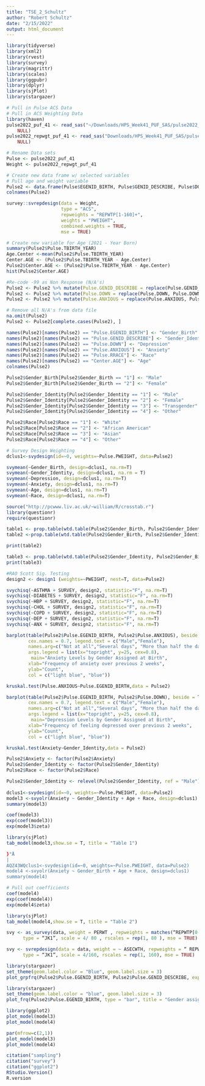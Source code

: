 ```yaml
---
title: "TSE_2_Schultz"
author: "Robert Schultz"
date: "2/15/2022"
output: html_document
---
```


```r
library(tidyverse)
library(xml2)
library(rvest)
library(survey)
library(magrittr)
library(scales)
library(ggpubr)
library(dplyr)
library(sjPlot)
library(stargazer)
```

```r
# Pull in Pulse ACS Data
# Pull in ACS Weighting Data
library(haven)
pulse2022_puf_41 <- read_sas("~/Downloads/HPS_Week41_PUF_SAS/pulse2022_puf_41.sas7bdat", 
    NULL)
pulse2022_repwgt_puf_41 <- read_sas("Downloads/HPS_Week41_PUF_SAS/pulse2022_repwgt_puf_41.sas7bdat", 
    NULL)

```

```r
# Rename Data sets
Pulse <- pulse2022_puf_41
Weight <- pulse2022_repwgt_puf_41
```

```r
# Create new data frame w/ selected variables
# Pull age and weight variable
Pulse2 <- data.frame(Pulse$EGENID_BIRTH, Pulse$GENID_DESCRIBE, Pulse$DOWN, Pulse$ANXIOUS, Pulse$RRACE, Pulse$SCRAM, Pulse$PWEIGHT, Pulse$TBIRTH_YEAR)
colnames(Pulse2)
```

```r
survey::svrepdesign(data = Weight,
                    type = "ACS",
                    repweights = "REPWTP[1-160]+",
                    weights = "PWEIGHT",
                    combined.weights = TRUE, 
                    mse = TRUE)
```

```r
# Create new variable for Age (2021 - Year Born)
summary(Pulse2$Pulse.TBIRTH_YEAR)
Age.Center <-mean(Pulse2$Pulse.TBIRTH_YEAR)
Center.AGE <- (Pulse2$Pulse.TBIRTH_YEAR - Age.Center)
Pulse2$Center.AGE <- (Pulse2$Pulse.TBIRTH_YEAR - Age.Center)
hist(Pulse2$Center.AGE)
```
```r
#Re-code -99 as Non Response (N/A's)
Pulse2 <- Pulse2 %>% mutate(Pulse.GENID_DESCRIBE = replace(Pulse.GENID_DESCRIBE, Pulse.GENID_DESCRIBE == "-99", NA))
Pulse2 <- Pulse2 %>% mutate(Pulse.DOWN = replace(Pulse.DOWN, Pulse.DOWN == "-99", NA))
Pulse2 <- Pulse2 %>% mutate(Pulse.ANXIOUS = replace(Pulse.ANXIOUS, Pulse.ANXIOUS == "-99", NA))
```

```r
# Remove all N/A's from data file
na.omit(Pulse2)
Pulse2 <- Pulse2[complete.cases(Pulse2), ]
```

```r
names(Pulse2)[names(Pulse2) == "Pulse.EGENID_BIRTH"] <- "Gender_Birth"
names(Pulse2)[names(Pulse2) == "Pulse.GENID_DESCRIBE"] <- "Gender_Identity"
names(Pulse2)[names(Pulse2) == "Pulse.DOWN"] <- "Depression"
names(Pulse2)[names(Pulse2) == "Pulse.ANXIOUS"] <- "Anxiety"
names(Pulse2)[names(Pulse2) == "Pulse.RRACE"] <- "Race"
names(Pulse2)[names(Pulse2) == "Center.AGE"] <- "Age"
colnames(Pulse2)
```

```r
Pulse2$Gender_Birth[Pulse2$Gender_Birth == "1"] <- "Male"
Pulse2$Gender_Birth[Pulse2$Gender_Birth == "2"] <- "Female"

Pulse2$Gender_Identity[Pulse2$Gender_Identity == "1"] <- "Male"
Pulse2$Gender_Identity[Pulse2$Gender_Identity == "2"] <- "Female"
Pulse2$Gender_Identity[Pulse2$Gender_Identity == "3"] <- "Transgender"
Pulse2$Gender_Identity[Pulse2$Gender_Identity == "4"] <- "Other"

Pulse2$Race[Pulse2$Race == "1"] <- "White"
Pulse2$Race[Pulse2$Race == "2"] <- "African American"
Pulse2$Race[Pulse2$Race == "3"] <- "Asian"
Pulse2$Race[Pulse2$Race == "4"] <- "Other"
```

```r
# Survey Design Weighting
dclus1<-svydesign(id=~0, weights=~Pulse.PWEIGHT, data=Pulse2)

svymean(~Gender_Birth, design=dclus1, na.rm=T)
svymean(~Gender_Identity, design=dclus1, na.rm = T)
svymean(~Depression, design=dclus1, na.rm=T)
svymean(~Anxiety, design=dclus1, na.rm=T)
svymean(~Age, design=dclus1, na.rm=T)
svymean(~Race, design=dclus1, na.rm=T)
```

```r
source("http://pcwww.liv.ac.uk/~william/R/crosstab.r")
library(questionr)
require(questionr)

table1 <- prop.table(wtd.table(Pulse2$Gender_Birth, Pulse2$Gender_Identity, weights =Pulse2$Pulse.PWEIGHT), margin = 1 )
table2 <-prop.table(wtd.table(Pulse2$Gender_Birth, Pulse2$Gender_Identity, weights =Pulse2$Pulse.PWEIGHT), margin = 2 )
```

```r
print(table2)
```
```r
table3 <- prop.table(wtd.table(Pulse2$Gender_Identity, Pulse2$Gender_Birth, weights =Pulse2$Pulse.PWEIGHT), margin = 1 )
print(table3)
```

```r
#RAO Scott Sig. Testing
design2 <- design1 (weights=~PWEIGHT, nest=T, data=Pulse2)

svychisq(~ASTHMA + SURVEY, design2, statistic="F", na.rm=T)
svychisq(~DIABETES + SURVEY, design2, statistic="F", na.rm=T)
svychisq(~HBP + SURVEY, design2, statistic="F", na.rm=T)
svychisq(~CHOL + SURVEY, design2, statistic="F", na.rm=T)
svychisq(~COPD + SURVEY, design2, statistic="F", na.rm=T)
svychisq(~DEP + SURVEY, design2, statistic="F", na.rm=T)
svychisq(~ANX + SURVEY, design2, statistic="F", na.rm=T)
```

```r
barplot(table(Pulse2$Pulse.EGENID_BIRTH, Pulse2$Pulse.ANXIOUS), beside = T, 
        cex.names = 0.7, legend.text = c("Male","Female"),
        names.arg=c("Not at all","Several days", "More than half the days","Nearly Every Day"),
        args.legend = list(x="topright", y=25, cex=0.8),
         main="Anxiety Levels by Gender Assigned at Birth",
        xlab="Frequency of anxiety over previous 2 weeks",
        ylab="Count",
        col = c("light blue", "blue"))
```
```r
kruskal.test(Pulse.ANXIOUS~Pulse.EGENID_BIRTH,data = Pulse2)
```
```r
barplot(table(Pulse2$Pulse.EGENID_BIRTH, Pulse2$Pulse.DOWN), beside = T, 
        cex.names = 0.7, legend.text = c("Male","Female"),
        names.arg=c("Not at all","Several days", "More than half the days","Nearly Every Day"),
        args.legend = list(x="topright", y=25, cex=0.8),
         main="Depression Levels by Gender Assigned at Birth",
        xlab="Frequency of feeling depressed over previous 2 weeks",
        ylab="Count",
        col = c("light blue", "blue"))

```

```r
kruskal.test(Anxiety~Gender_Identity,data = Pulse2)
```

```r
Pulse2$Anxiety <- factor(Pulse2$Anxiety)
Pulse2$Gender_Identity <- factor(Pulse2$Gender_Identity)
Pulse2$Race <- factor(Pulse2$Race)

Pulse2$Gender_Identity <- relevel(Pulse2$Gender_Identity, ref = "Male")
                              
dclus1<-svydesign(id=~0, weights=~Pulse.PWEIGHT, data=Pulse2)
model3 <-svyolr(Anxiety ~ Gender_Identity + Age + Race, design=dclus1)
summary(model3)
```

```r
coef(model3)
exp(coef(model3))
exp(model3$zeta)
```

```r
library(sjPlot)
tab_model(model3,show.se = T, title = "Table 1")
```

```r

}"Å
|
AQZ43WQclus1<-svydesign(id=~0, weights=~Pulse.PWEIGHT, data=Pulse2)
model4 <-svyolr(Anxiety ~ Gender_Birth + Age + Race, design=dclus1)
summary(model4)
```

```r
# Pull out coefficients 
coef(model4)
exp(coef(model4))
exp(model4$zeta)
```

```r
library(sjPlot)
tab_model(model4,show.se = T, title = "Table 2")
```

```r
svy <- as_survey(data, weight = PERWT , repweights = matches(“REPWTP[0-9]+”), 
      type = “JK1”, scale = 4/ 80 , rscales = rep(1, 80 ), mse = TRUE)

svy <- svrepdesign(data = data, weight = ~ ASECWTH, repweights = “ REPWT[0-9]+”, 
      type = “JK1”, scale = 4/160, rscales = rep(1, 160), mse = TRUE)
```

```r
library(stargazer)
set_theme(geom.label.color = "Blue", geom.label.size = 3)
plot_grpfrq(Pulse2$Pulse.EGENID_BIRTH, Pulse2$Pulse.GENID_DESCRIBE, expand.grid = TRUE , title = "Gender at Birth by Gender Identity", axis.titles = "Gender at Birth",axis.labels = c("Male","Female"), legend.title = "Current Gender Identity", legend.labels = c("Male","Female","Transgender","None of the Above"))
```
```r
library(stargazer)
set_theme(geom.label.color = "blue", geom.label.size = 3)
plot_frq(Pulse2$Pulse.EGENID_BIRTH, type = "bar", title = "Gender assiged at birth",axis.title = "Gender at Birth", axis.labels = c("Male", "Female"))  + set_theme(geom.label.color = "blue", geom.label.size = 3) 
```

```r
library(ggplot2)
plot_model(model3)
plot_model(model4)
```
```r
par(mfrow=c(2,1))
plot_model(model3)
plot_model(model4)

```
```r
citation("sampling")
citation("survey")
citation("ggplot2")
RStudio.Version()
R.version
```



